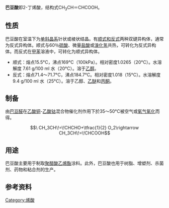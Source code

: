 {{chembox
|   Reference = <ref name="Merckedex"> The [[默克索引|默克索引]]. An Encyclopaedia of Chemicals, Drugs and Biologicals. 14. Auflage, 2006, S.436, ISBN 978-0-911910-00-1.</ref>
|   Name = 巴豆酸
|   NameEn = Crotonic acid
|   ImageFile = Crotonic acid.svg
|   ImageSize = 160px
|   ImageName = 巴豆酸
|   ImageFile1 = Crotonic-acid-3D-balls-B.png
|   ImageName1 = 巴豆酸球棍模型
|   IUPACName = (''E'')-2-丁烯酸<br />(''E'')-but-2-enoic acid
|   OtherNames = 2-丁烯酸<br />反-2-丁烯酸<br />反-β-丁烯酸
| Section1 = {{Chembox Identifiers
| CASNo = 107-93-7
| CASNo_Ref = {{cascite|changed|??}}
|    SMILES  =  C/C=C/C(O)=O
|    PubChem  =  637090
|  ChemSpiderID_Ref  = {{chemspidercite|correct|chemspider}}|  ChemSpiderID  =  552744
|  ChEMBL_Ref  = {{ebicite|correct|EBI}}|  ChEMBL  =  1213528
|  InChI  =  1/C4H6O2/c1-2-3-4(5)6/h2-3H,1H3,(H,5,6)/b3-2+
|  InChIKey  =  LDHQCZJRKDOVOX-NSCUHMNNBH
|  SMILES1  =  O=C(O)/C=C/C
|  StdInChI_Ref  = {{stdinchicite|correct|chemspider}}|  StdInChI  =  1S/C4H6O2/c1-2-3-4(5)6/h2-3H,1H3,(H,5,6)/b3-2+
|  StdInChIKey_Ref  = {{stdinchicite|correct|chemspider}}|  StdInChIKey  =  LDHQCZJRKDOVOX-NSCUHMNNSA-N
|  ChEBI_Ref  = {{ebicite|correct|EBI}}|  ChEBI  =  41131
|  UNII_Ref  = {{fdacite|changed|FDA}}|  UNII  =   YW5WZZ4O5Q 
|  DrugBank_Ref  = {{drugbankcite|correct|drugbank}}|  DrugBank  =  DB02074
}}
| Section2 = {{Chembox Properties
|   Formula = C<sub>4</sub>H<sub>6</sub>O<sub>2</sub>
|   MolarMass = 86.09
|   Appearance = 单斜针状或棱状结晶
|   Density = 1.018 g/cm<sup>3</sup>
|   MeltingPt = 71.6 °C
|   BoilingPt = 185 °C
|   Solubility = 6.2 g/l (20 °C)<ref name="BGIA GESTIS">{{GESTIS|Name=Crotonsäure|ZVG=37910|CAS=107-93-7|Datum=23.11.2008}}</ref>
|   SolOther = [[四氢呋喃|THF]]：8.09 M<br />[[乙醇|乙醇]]：6.15 M<br />[[甲醇|甲醇]]：7.62 M <ref>[http://oru.edu/cccda/sl/solubility/allsolvents.php?solute=crotonic%20acid Solubility of crotonic acid in non-aqueous solvents]</ref>
|   RefractIndex = 1.4228 (反式，80 °C)<ref name="zghg">中国化工产品大全 上卷，Da170 丁烯酸，页524</ref><br />1.4483 (顺式，14 °C)<ref name="zghg" />
  }}
| Section3 = {{Chembox Hazards
| ExternalMSDS = [http://siri.org/msds/mf/cards/file/0423.html SIRI.org]
| EUClass = 刺激性 ('''Xi''')
| RPhrases = {{R36/37/38}}
| SPhrases = {{S22}}, {{S26}}
| NFPA-H = 3
| NFPA-F = 2
| NFPA-R = 0
| NFPA-O = 
| LD50 = 1000 mg/kg (大鼠经口)<ref name="Römpp">''Butensäure'' in: ''Roempp Chemie Lexikon'', Thieme Verlag, 2009, [http://www.roempp.com/prod/index1.html online]</ref>
  }}
}}
'''巴豆酸'''即2-丁烯酸，结构式CH<sub>3</sub>CH＝CHCOOH。

==性质==
巴豆酸在室温下为[[单斜晶系|单斜晶系]]针状或棱状结晶。有[[顺反异构|顺式和反式]]两种双键异构体，通常为反式异构体。顺式与60％[[硫酸|硫酸]]、微量[[盐酸|盐酸]]或[[溴化氢|溴化氢]]共热，可转化为反式异构体。而反式在[[甲苯|甲苯]]溶液中，可转化为顺式异构体。
*顺式：熔点15.5°C，沸点169°C（100kPa）。相对密度1.0265（20°C）。水溶解度 7.61 g/100 ml 水（20°C）。溶于[[乙醇|乙醇]]。
*反式：熔点71.4～71.7°C，沸点184.7°C。相对密度1.018（15°C）。水溶解度 9.4 g/100 ml 水（25°C）。溶于乙醇、[[乙醚|乙醚]]和[[丙酮|丙酮]]。

==制备==
由[[巴豆醛|巴豆醛]]在[[乙酸铜|乙酸铜]]-[[乙酸钴|乙酸钴]]混合物催化剂作用下於35～50°C被空气或[[氧气|氧气]][[氧化|氧化]]而得。
:<math>\ CH_3CH\!=\!CHCHO+\tfrac{1}{2} O_2\rightarrow CH_3CH\!=\!CHCOOH</math>

==用途==
巴豆酸主要用于制取[[聚醋酸乙烯酯|聚醋酸乙烯酯]]涂料。此外，巴豆酸也用于树脂、增塑剂、杀菌剂、药物和粘合剂的生产。

==参考资料==
{{reflist}}

[[Category:烯酸|Category:烯酸]]